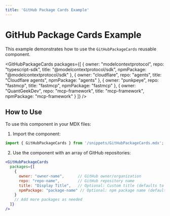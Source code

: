 ```yaml
---
title: 'GitHub Package Cards Example'
---
```



# GitHub Package Cards Example

This example demonstrates how to use the `GitHubPackageCards` reusable component.

<GitHubPackageCards 
  packages={[
    {
      owner: "modelcontextprotocol",
      repo: "typescript-sdk",
      title: "@modelcontextprotocol/sdk",
      npmPackage: "@modelcontextprotocol/sdk"
    },
    {
      owner: "cloudflare",
      repo: "agents",
      title: "Cloudflare agents",
      npmPackage: "agents"
    },
    {
      owner: "punkpeye",
      repo: "fastmcp",
      title: "fastmcp",
      npmPackage: "fastmcp"
    },
    {
      owner: "QuantGeekDev",
      repo: "mcp-framework",
      title: "mcp-framework",
      npmPackage: "mcp-framework"
    }
  ]}
/>

## How to Use

To use this component in your MDX files:

1. Import the component:
```jsx
import { GitHubPackageCards } from '/snippets/GitHubPackageCards.mdx';
```

2. Use the component with an array of GitHub repositories:
```jsx
<GitHubPackageCards 
  packages={[
    {
      owner: "owner-name",      // GitHub owner/organization
      repo: "repo-name",        // GitHub repository name
      title: "Display Title",   // Optional: Custom title (defaults to npmPackage or repo)
      npmPackage: "package-name" // Optional: npm package name (defaults to repo name)
    }
    // Add more packages as needed
  ]}
/>
``` 